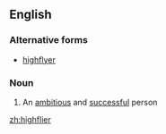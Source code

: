 ==English==

===Alternative forms===
*[[highflyer]]

===Noun===
{{en-noun}}

# An [[ambitious]] and [[successful]] person

[[zh:highflier]]
